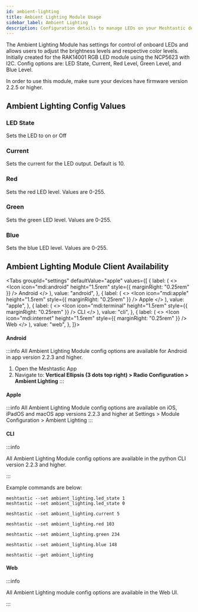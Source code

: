 ```yaml
---
id: ambient-lighting
title: Ambient Lighting Module Usage
sidebar_label: Ambient Lighting
description: Configuration details to manage LEDs on your Meshtastic device.
---
```



The Ambient Lighting Module has settings for control of onboard LEDs and allows users to adjust the brightness levels and respective color levels. Initially created for the RAK14001 RGB LED module using the NCP5623 with I2C. Config options are: LED State, Current, Red Level, Green Level, and Blue Level.

In order to use this module, make sure your devices have firmware version 2.2.5 or higher.

## Ambient Lighting Config Values

### LED State

Sets the LED to on or Off

### Current

Sets the current for the LED output. Default is 10.

### Red

Sets the red LED level. Values are 0-255.

### Green

Sets the green LED level. Values are 0-255.

### Blue

Sets the blue LED level. Values are 0-255.

## Ambient Lighting Module Client Availability

<Tabs
  groupId="settings"
  defaultValue="apple"
  values={[
    {
      label: (
        <>
          <Icon icon="mdi:android" height="1.5rem" style={{ marginRight: "0.25rem" }} /> Android
        </>
      ),
      value: "android",
    },
    {
      label: (
        <>
          <Icon icon="mdi:apple" height="1.5rem" style={{ marginRight: "0.25rem" }} /> Apple
        </>
      ),
      value: "apple",
    },
    {
      label: (
        <>
          <Icon icon="mdi:terminal" height="1.5rem" style={{ marginRight: "0.25rem" }} /> CLI
        </>
      ),
      value: "cli",
    },
    {
      label: (
        <>
          <Icon icon="mdi:internet" height="1.5rem" style={{ marginRight: "0.25rem" }} /> Web
        </>
      ),
      value: "web",
    },
  ]}>

<TabItem value="android">

#### Android

:::info
All Ambient Lighting Module config options are available for Android in app version 2.2.3 and higher.

1. Open the Meshtastic App
2. Navigate to: **Vertical Ellipsis (3 dots top right) > Radio Configuration > Ambient Lighting**
   :::

</TabItem>
<TabItem value="apple">

#### Apple

:::info
All Ambient Lighting Module config options are available on iOS, iPadOS and macOS app versions 2.2.3 and higher at Settings > Module Configuration > Ambient Lighting
:::

</TabItem>
<TabItem value="cli">

#### CLI

:::info

All Ambient Lighting Module config options are available in the python CLI version 2.2.3 and higher.

:::

Example commands are below:

```shell title="Set the LED to on or off"
meshtastic --set ambient_lighting.led_state 1
meshtastic --set ambient_lighting.led_state 0
```

```shell title="Set the led current to 5"
meshtastic --set ambient_lighting.current 5
```

```shell title="Set the red LED brightness to 103"
meshtastic --set ambient_lighting.red 103
```

```shell title="Set the green brightness to 234"
meshtastic --set ambient_lighting.green 234
```

```shell title="Set the blue LED brightness to 148"
meshtastic --set ambient_lighting.blue 148
```

```shell title="Get the Ambient Lighting Module Configuration"
meshtastic --get ambient_lighting
```

</TabItem>
<TabItem value="web">

#### Web

:::info

All Ambient Lighting module config options are available in the Web UI.

:::

</TabItem>
</Tabs>
